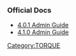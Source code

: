 === Official Docs ===
* [http://www.adaptivecomputing.com/resources/docs/torque/4-0-1/help.htm 4.0.1 Admin Guide]
* [http://www.adaptivecomputing.com/resources/docs/torque/4-1-0/help.htm 4.1.0 Admin Guide]
[[Category:TORQUE]]